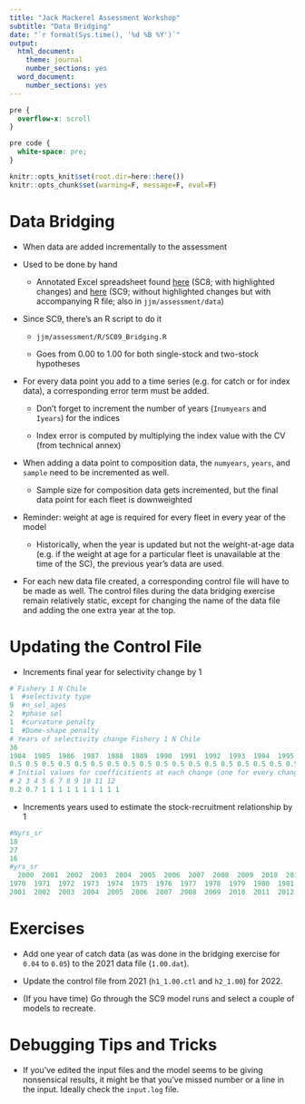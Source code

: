 ```yaml
---
title: "Jack Mackerel Assessment Workshop"
subtitle: "Data Bridging"
date: "`r format(Sys.time(), '%d %B %Y')`"
output:
  html_document:
    theme: journal
    number_sections: yes
  word_document:
    number_sections: yes
---
```


```css
pre {
  overflow-x: scroll
}

pre code {
  white-space: pre;
}
```

```r
knitr::opts_knit$set(root.dir=here::here())
knitr::opts_chunk$set(warning=F, message=F, eval=F)
```

# Data Bridging

- When data are added incrementally to the assessment

- Used to be done by hand

    - Annotated Excel spreadsheet found [here](https://southpacificrfmo.sharepoint.com/:x:/s/SPRFMOSC8/EXbb-znBI91FiUeMF-8BpTkBkl_8cbt5pKpl3XcU8wRTJA?e=VW0d1j) (SC8; with highlighted changes) and [here](https://southpacificrfmo.sharepoint.com/:x:/r/sites/SPRFMOSC9/Shared%20Documents/Jack%20Mackerel/04%20Data/JM%20Data%20files%20for%20SC09.xlsx?d=w1d21e007b98c44b79f3d8f43c9a46d20&csf=1&web=1&e=OPPEGv) (SC9; without highlighted changes but with accompanying R file; also in `jjm/assessment/data`)

- Since SC9, there's an R script to do it

    - `jjm/assessment/R/SC09_Bridging.R`

    - Goes from 0.00 to 1.00 for both single-stock and two-stock hypotheses

- For every data point you add to a time series (e.g. for catch or for index data), a corresponding error term must be added.
  
    - Don't forget to increment the number of years (`Inumyears` and `Iyears`) for the indices

    - Index error is computed by multiplying the index value with the CV (from technical annex)

- When adding a data point to composition data, the `numyears`, `years`, and `sample` need to be incremented as well.

    - Sample size for composition data gets incremented, but the final data point for each fleet is downweighted


- Reminder: weight at age is required for every fleet in every year of the model

    - Historically, when the year is updated but not the weight-at-age data (e.g. if the weight at age for a particular fleet is unavailable at the time of the SC), the previous year's data are used.

- For each new data file created, a corresponding control file will have to be made as well. The control files during the data bridging exercise remain relatively static, except for changing the name of the data file and adding the one extra year at the top.

# Updating the Control File

- Increments final year for selectivity change by 1

```r
# Fishery 1 N Chile  
1  #selectivity type
9  #n_sel_ages
2  #phase sel
1  #curvature penalty
1  #Dome-shape penalty
# Years of selectivity change Fishery 1 N Chile  
36                                                            
1984  1985  1986  1987  1988  1989  1990  1991  1992  1993  1994  1995  1996  1997  1998  1999  2000  2001  2002  2003  2004  2005  2006  2007  2008  2009  2010  2011  2012  2013    2014    2015    2016  2017  2018  2019
0.5 0.5 0.5 0.5 0.5 0.5 0.5 0.5 0.5 0.5 0.5 0.5 0.5 0.5 0.5 0.5 0.5 0.5 0.5 0.5 0.5 0.5 0.5 0.5 0.5 0.5 0.5 0.5 0.5 0.5 0.5 0.5 0.5 0.5 0.5 0.5
# Initial values for coefficitients at each change (one for every change plus 1)  
# 2 3 4 5 6 7 8 9 10 11 12  
0.2 0.7 1 1 1 1 1 1 1 1 1 1  

```

- Increments years used to estimate the stock-recruitment relationship by 1

```r
#Nyrs_sr
18
27
16
#yrs_sr
  2000  2001  2002  2003  2004  2005  2006  2007  2008  2009  2010  2011  2012  2013  2014  2015  2016  2017
1970  1971  1972  1973  1974  1975  1976  1977  1978  1979  1980  1981  1982  1983  1984  1985  1986  1987  1988  1989  1990  1991  1992  1993  1994  1995  1996
2001  2002  2003  2004  2005  2006  2007  2008  2009  2010  2011  2012  2013  2014  2015  2016

```

# Exercises
- Add one year of catch data (as was done in the bridging exercise for `0.04` to `0.05`) to the 2021 data file (`1.00.dat`).

- Update the control file from 2021 (`h1_1.00.ctl` and `h2_1.00`) for 2022.

- (If you have time) Go through the SC9 model runs and select a couple of models to recreate.

# Debugging Tips and Tricks
- If you've edited the input files and the model seems to be giving nonsensical results, it might be that you've missed number or a line in the input. Ideally check the `input.log` file.